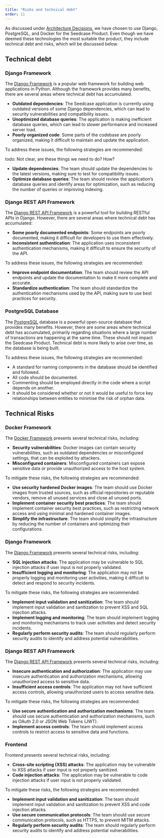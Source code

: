 ```yaml
---
title: "Risks and technical debt"
order: 11
---
```


As discussed under [Architecture Decisions](https://seedcase-project.org/design/software-architecture/architecture-decisions), we have chosen to use Django, PostgreSQL, and Docker for the Seedcase Product. Even though we have deemed these technologies the most suitable the product, they include technical debt and risks, which will be discussed below.

## Technical debt

### Django Framework

The [Django Framework](https://www.djangoproject.com) is a popular web framework for building web applications in Python. Although the framework provides many benefits,
there are several areas where technical debt has accumulated.

-   **Outdated dependencies**: The Seedcase application is currently using outdated
    versions of some Django dependencies, which can lead to security
    vulnerabilities and compatibility issues.
-   **Unoptimized database queries**: The application is making inefficient
    database queries, which can lead to slower performance and increased
    server load.
-   **Poorly organized code**: Some parts of the codebase are poorly
    organized, making it difficult to maintain and update the
    application.

To address these issues, the following strategies are recommended:

todo: Not clear, are these things we need to do? How?

-   **Update dependencies**: The team should update the dependencies to the
    latest versions, making sure to test for compatibility issues.
-   **Optimize database queries**: The team should review the application's
    database queries and identify areas for optimization, such as
    reducing the number of queries or improving indexing.

### Django REST API Framework

The [Django REST API Framework](https://www.django-rest-framework.org) is a 
powerful tool for building RESTful APIs in Django. However, there are several 
areas where technical debt has accumulated:

-   **Some poorly documented endpoints**: Some endpoints are poorly
    documented, making it difficult for developers to use them
    effectively.
-   **Inconsistent authentication**: The application uses inconsistent
    authentication mechanisms, making it difficult to ensure the
    security of the API.

To address these issues, the following strategies are recommended:

-   **Improve endpoint documentation**: The team should review the API
    endpoints and update the documentation to make it more complete and
    accurate.
-   **Standardize authentication**: The team should standardize the
    authentication mechanisms used by the API, making sure to use best
    practices for security.

### PostgreSQL Database

The [PostgreSQL](https://www.postgresql.org) database is a powerful open-source database that provides
many benefits. However, there are some areas where technical debt has
accumulated, primarily regarding situations where a large number of
transactions are happening at the same time. These should not impact the
Seedcase Product. Technical debt is more likely to arise over time, as
the database is being built.

To address these issues, the following strategies are recommended:

-   A standard for naming components in the database should be
    identified and followed.
-   All code should be documented.
-   Commenting should be employed directly in the code where a script
    depends on another.
-   It should be considered whether or not it would be useful to force
    key relationships between entities to minimise the risk of orphan
    data.

## Technical Risks

### Docker Framework

The [Docker Framework](https://www.docker.com) presents several technical risks, including:

-   **Security vulnerabilities**: Docker images can contain security
    vulnerabilities, such as outdated dependencies or misconfigured
    settings, that can be exploited by attackers.
-  **Misconfigured containers**: Misconfigured containers can expose
    sensitive data or provide unauthorized access to the host system.

To mitigate these risks, the following strategies are recommended:

-   **Use security hardened Docker images**: The team should use Docker
    images from trusted sources, such as official repositories or
    reputable vendors, remove all unused services and close all unused
    ports.
-   **Implement container security best practices**: The team should
    implement container security best practices, such as restricting
    network access and using minimal and hardened container images.
-   **Simplify the infrastructure**: The team should simplify the
    infrastructure by reducing the number of containers and optimizing
    their configurations.

### Django Framework

The [Django Framework](https://www.djangoproject.com) presents several technical risks, including:

-   **SQL injection attacks**: The application may be vulnerable to SQL
    injection attacks if user input is not properly validated.
-   **Insufficient logging and monitoring**: The application may not be
    properly logging and monitoring user activities, making it difficult
    to detect and respond to security incidents.

To mitigate these risks, the following strategies are recommended:

-   **Implement input validation and sanitization**: The team should
    implement input validation and sanitization to prevent XSS and SQL
    injection attacks.
-   **Implement logging and monitoring**: The team should implement logging
    and monitoring mechanisms to track user activities and detect
    security incidents.
-   **Regularly perform security audits**: The team should regularly perform
    security audits to identify and address potential vulnerabilities.

### Django REST API Framework

The [Django REST API Framework](https://www.django-rest-framework.org) presents several technical risks,
including:

-   **Insecure authentication and authorization**: The application may use
    insecure authentication and authorization mechanisms, allowing
    unauthorized access to sensitive data.
-   **Insufficient access controls**: The application may not have
    sufficient access controls, allowing unauthorized users to access
    sensitive data.

To mitigate these risks, the following strategies are recommended:

-   **Use secure authentication and authorization mechanisms**: The team
    should use secure authentication and authorization mechanisms, such
    as OAuth 2.0 or JSON Web Tokens (JWT).
-   **Implement access controls**: The team should implement access controls
    to restrict access to sensitive data and functions.

### Frontend

Frontend presents several technical risks, including:

-   **Cross-site scripting (XSS) attacks**: The application may be
    vulnerable to XSS attacks if user input is not properly sanitized.
-   **Code injection attacks**: The application may be vulnerable to code
    injection attacks if user input is not properly validated.

To mitigate these risks, the following strategies are recommended:

-   **Implement input validation and sanitization**: The team should
    implement input validation and sanitization to prevent XSS and code
    injection attacks.
-   **Use secure communication protocols**: The team should use secure
    communication protocols, such as HTTPS, to prevent MITM attacks.
-   **Regularly perform security audits**: The team should regularly perform
    security audits to identify and address potential vulnerabilities.
